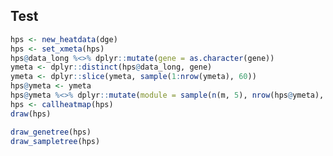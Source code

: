 

## Test

```r
hps <- new_heatdata(dge)
hps <- set_xmeta(hps)
hps@data_long %<>% dplyr::mutate(gene = as.character(gene))
ymeta <- dplyr::distinct(hps@data_long, gene)
ymeta <- dplyr::slice(ymeta, sample(1:nrow(ymeta), 60))
hps@ymeta <- ymeta
hps@ymeta %<>% dplyr::mutate(module = sample(n(m, 5), nrow(hps@ymeta), T))
hps <- callheatmap(hps)
draw(hps)

draw_genetree(hps)
draw_sampletree(hps)


```


